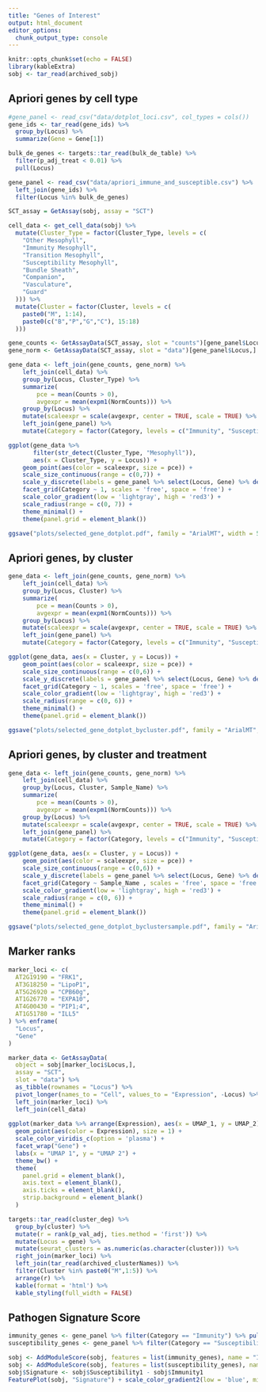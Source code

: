 ```yaml
---
title: "Genes of Interest"
output: html_document
editor_options: 
  chunk_output_type: console
---
```


```r
knitr::opts_chunk$set(echo = FALSE)
library(kableExtra)
sobj <- tar_read(archived_sobj)
```

## Apriori genes by cell type

```r
#gene_panel <- read_csv("data/dotplot_loci.csv", col_types = cols())
gene_ids <- tar_read(gene_ids) %>% 
  group_by(Locus) %>% 
  summarize(Gene = Gene[1])

bulk_de_genes <- targets::tar_read(bulk_de_table) %>% 
  filter(p_adj_treat < 0.01) %>% 
  pull(Locus)

gene_panel <- read_csv("data/apriori_immune_and_susceptible.csv") %>% 
  left_join(gene_ids) %>% 
  filter(Locus %in% bulk_de_genes)

SCT_assay = GetAssay(sobj, assay = "SCT")

cell_data <- get_cell_data(sobj) %>% 
  mutate(Cluster_Type = factor(Cluster_Type, levels = c(
    "Other Mesophyll",
    "Immunity Mesophyll",
    "Transition Mesophyll",
    "Susceptibility Mesophyll",
    "Bundle Sheath",
    "Companion",
    "Vasculature",
    "Guard"
  ))) %>% 
  mutate(Cluster = factor(Cluster, levels = c(
    paste0("M", 1:14),
    paste0(c("B","P","G","C"), 15:18)
  )))

gene_counts <- GetAssayData(SCT_assay, slot = "counts")[gene_panel$Locus,] %>% as_tibble(rownames = "Locus") %>% pivot_longer(names_to = "Cell", values_to = "Counts", -Locus)
gene_norm <- GetAssayData(SCT_assay, slot = "data")[gene_panel$Locus,] %>% as_tibble(rownames = "Locus") %>% pivot_longer(names_to = "Cell", values_to = "NormCounts", -Locus)

gene_data <- left_join(gene_counts, gene_norm) %>%
    left_join(cell_data) %>%
    group_by(Locus, Cluster_Type) %>%
    summarize(
        pce = mean(Counts > 0),
        avgexpr = mean(expm1(NormCounts))) %>%
    group_by(Locus) %>%
    mutate(scaleexpr = scale(avgexpr, center = TRUE, scale = TRUE) %>% scales::squish(range = c(-2.5,2.5))) %>%
    left_join(gene_panel) %>%
    mutate(Category = factor(Category, levels = c("Immunity", "Susceptibility")))

ggplot(gene_data %>%
       filter(str_detect(Cluster_Type, "Mesophyll")),
       aes(x = Cluster_Type, y = Locus)) + 
    geom_point(aes(color = scaleexpr, size = pce)) +
    scale_size_continuous(range = c(0,7)) + 
    scale_y_discrete(labels = gene_panel %>% select(Locus, Gene) %>% deframe()) +
    facet_grid(Category ~ 1, scales = 'free', space = 'free') +
    scale_color_gradient(low = 'lightgray', high = 'red3') +
    scale_radius(range = c(0, 7)) +
    theme_minimal() +
    theme(panel.grid = element_blank())

ggsave("plots/selected_gene_dotplot.pdf", family = "ArialMT", width = 5, height = 12)
```

## Apriori genes, by cluster

```r
gene_data <- left_join(gene_counts, gene_norm) %>%
    left_join(cell_data) %>%
    group_by(Locus, Cluster) %>%
    summarize(
        pce = mean(Counts > 0),
        avgexpr = mean(expm1(NormCounts))) %>%
    group_by(Locus) %>%
    mutate(scaleexpr = scale(avgexpr, center = TRUE, scale = TRUE) %>% scales::squish(range = c(-2.5,2.5))) %>%
    left_join(gene_panel) %>%
    mutate(Category = factor(Category, levels = c("Immunity", "Susceptibility")))

ggplot(gene_data, aes(x = Cluster, y = Locus)) + 
    geom_point(aes(color = scaleexpr, size = pce)) +
    scale_size_continuous(range = c(0,6)) + 
    scale_y_discrete(labels = gene_panel %>% select(Locus, Gene) %>% deframe()) +
    facet_grid(Category ~ 1, scales = 'free', space = 'free') +
    scale_color_gradient(low = 'lightgray', high = 'red3') +
    scale_radius(range = c(0, 6)) +
    theme_minimal() +
    theme(panel.grid = element_blank())

ggsave("plots/selected_gene_dotplot_bycluster.pdf", family = "ArialMT", width = 12, height = 12)

```

## Apriori genes, by cluster and treatment

```r
gene_data <- left_join(gene_counts, gene_norm) %>%
    left_join(cell_data) %>%
    group_by(Locus, Cluster, Sample_Name) %>%
    summarize(
        pce = mean(Counts > 0),
        avgexpr = mean(expm1(NormCounts))) %>%
    group_by(Locus) %>%
    mutate(scaleexpr = scale(avgexpr, center = TRUE, scale = TRUE) %>% scales::squish(range = c(-2.5,2.5))) %>%
    left_join(gene_panel) %>%
    mutate(Category = factor(Category, levels = c("Immunity", "Susceptibility")))

ggplot(gene_data, aes(x = Cluster, y = Locus)) + 
    geom_point(aes(color = scaleexpr, size = pce)) +
    scale_size_continuous(range = c(0,6)) + 
    scale_y_discrete(labels = gene_panel %>% select(Locus, Gene) %>% deframe()) +
    facet_grid(Category ~ Sample_Name , scales = 'free', space = 'free') +
    scale_color_gradient(low = 'lightgray', high = 'red3') +
    scale_radius(range = c(0, 6)) +
    theme_minimal() +
    theme(panel.grid = element_blank())

ggsave("plots/selected_gene_dotplot_byclustersample.pdf", family = "ArialMT", width = 12, height = 12)

```

## Marker ranks

```r
marker_loci <- c(
  AT2G19190 = "FRK1",
  AT3G18250 = "LipoP1",
  AT5G26920 = "CPB60g",
  AT1G26770 = "EXPA10",
  AT4G00430 = "PIP1;4",
  AT1G51780 = "ILL5"
) %>% enframe(
  "Locus", 
  "Gene"
)

marker_data <- GetAssayData(
  object = sobj[marker_loci$Locus,], 
  assay = "SCT", 
  slot = "data") %>% 
  as_tibble(rownames = "Locus") %>% 
  pivot_longer(names_to = "Cell", values_to = "Expression", -Locus) %>% 
  left_join(marker_loci) %>% 
  left_join(cell_data)
  
ggplot(marker_data %>% arrange(Expression), aes(x = UMAP_1, y = UMAP_2)) + 
  geom_point(aes(color = Expression), size = 1) +
  scale_color_viridis_c(option = 'plasma') +
  facet_wrap("Gene") +
  labs(x = "UMAP 1", y = "UMAP 2") +
  theme_bw() +
  theme(
    panel.grid = element_blank(),
    axis.text = element_blank(),
    axis.ticks = element_blank(),
    strip.background = element_blank()
  )

targets::tar_read(cluster_deg) %>% 
  group_by(cluster) %>% 
  mutate(r = rank(p_val_adj, ties.method = 'first')) %>% 
  mutate(Locus = gene) %>% 
  mutate(seurat_clusters = as.numeric(as.character(cluster))) %>%
  right_join(marker_loci) %>% 
  left_join(tar_read(archived_clusterNames)) %>% 
  filter(Cluster %in% paste0("M",1:5)) %>% 
  arrange(r) %>% 
  kable(format = 'html') %>% 
  kable_styling(full_width = FALSE)
```

## Pathogen Signature Score

```r
immunity_genes <- gene_panel %>% filter(Category == "Immunity") %>% pull(Locus)
susceptibility_genes <- gene_panel %>% filter(Category == "Susceptibility") %>% pull(Locus)

sobj <- AddModuleScore(sobj, features = list(immunity_genes), name = "Immunity", assay = "SCT")
sobj <- AddModuleScore(sobj, features = list(susceptibility_genes), name = "Susceptibility", assay = "SCT")
sobj$Signature <- sobj$Susceptibility1 - sobj$Immunity1 
FeaturePlot(sobj, "Signature") + scale_color_gradient2(low = 'blue', mid = 'white', high = 'red')
```

